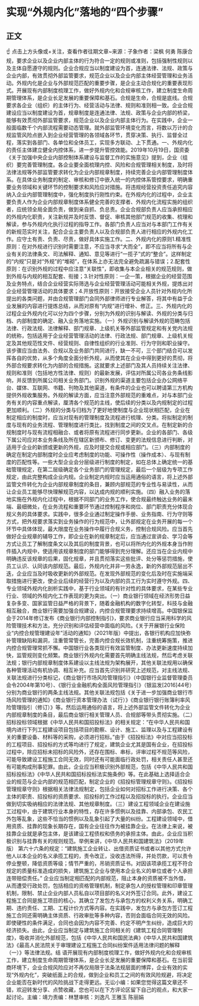# 实现“外规内化”落地的“四个步骤”
## 正文
☝ 点击上方头像或+关注，查看作者往期文章~来源：子象作者：梁枫 何勇 陈康合规，要求企业以及企业内部主体的行为符合一定的规则或准则，包括强制性规则以及主体自愿遵守的规则。企业合规应当以制度建设为首，连通法律、法规、政策与企业内部，有效贯彻外部监管要求，规范企业以及企业内部主体经营管理和业务活动。外规内化是企业与外部规范匹配的重要步骤，是企业主动合规化的重要表现形式。开展现有内部制度梳理工作，做好外规内化和合规审核工作，建立制度生命周期管理体系，是企业长足发展的重要保障和基石。合规是生命，合规是底线。合规要求各企业（组织）的主体行为、经营活动与法律、规则和准则相一致。企业合规建设应当以制度建设为首，规章制度是连通法律、法规、政策与企业内部的桥梁，能够有效贯彻外部监管要求，规范企业以及企业内部主体行为。在实践中，企业一般面临数千个内部流程需要动态管理。就外部监管环境变化而言，将数以万计的合规监管风险点嵌入到企业经营管理的各领域各环节，贯穿决策、执行、监督全过程，落实到各部门、各单位和全体员工，实现多方联动、上下贯通。一、外规内化的责任主体建立健全内控体系，进一步提升管控效能。2019年10月19日，国资委《关于加强中央企业内部控制体系建设与监督工作的实施意见》提到，企业（组织）要完善管理制度。各企业要全面梳理内控、风险和合规管理相关制度，及时将法律法规等外部监管要求转化为企业内部规章制度，持续完善企业内部管理制度体系。在具体业务制度的制定、审核和修订中嵌入统一的内控体系管控要求，明确重要业务领域和关键环节的控制要求和风险应对措施。将违规经营投资责任追究内容纳入企业内部管理制度中，强化制度执行刚性约束。在外规内化的过程中，企业主要负责人作为企业内部规章制度体系健全完善的支撑者、外规内化流程实施的组织者，应统领全局全面负责，做到亲自抓、负总责。企业合规部负责人应当承担相应的外规内化职责，关注新规并及时反馈、督促、审核其他部门规范的收集、梳理和解读，参与外规内化执行过程的指导工作。各部门负责人应当对与本部门工作有关的新规范实时关注，配合企业主要负责人以及合规部负责人进行相应的外规内化工作。应守土有责、负责、尽责，做好具体实施工作。二、外规内化的原则1.精准性原则：在对外规进行识别时需要注意，不应当寻求“大而全”，即不应当将所有与企业有关的法律条文、司法解释、通知、意见等进行“一揽子”式的“整合”。这样制定的“内规”只是对“外规”的“堆砌”，在体系上亦无法完全避免疏漏与错误；2.配套性原则：在识别外规的过程中应注意“关联性”，即收集与本企业相关的规范规则，做到外规与内规的相互配套、衔接；3.针对性原则：一企一策，根据企业的经营范围及业务特点，结合企业经营实际筛选与企业经营管理活动可能相关外规，提炼出对企业经营管理活动的具体要求；4.开放性原则：开放接受企业人员针对外规内化所提出的各类问题，并由合规管理部门会同外部律师进行专业解答，将其中有益于企业发展的内容进行提炼总结，从而对原有“内规”进行增补、修正。三、外规内化的过程企业外规内化可以分为四个步骤，分别为外规的识别与解读、外规的分类与归档、内部制度的确定、融入业务落地实施。（一）外规识别与解读外规的范畴包括法律、行政法规、法律解释、部门规章、上级机关等外部监管规定和有关党内法规的统称，包括适用于企业经营管理活动的法律、行政法规、部门规章、上级机关规定及其他规范性文件、经营规则、自律性组织的行业准则、行为守则和职业操守。该步骤应当由法务、合规以及业务部门共同进行，缺一不可，三个部门结合可以发挥各自的优势，从多个角度全面分析外规，从而使其在企业中得到更好的贯彻，将外部合规要求转化为内部的合规措施。这就要求上述部门及其人员持续关注法律、规则和准则（包括地方性法律、规则）的最新发展，评估对所属公司各业务条线影响，并反馈到所属公司相关业务部门。识别外规的渠道主要包括企业办公网络平台、媒体、互联网、书籍、刊物及其他渠道，有条件的企业也可以聘请第三方机构提供外规收集服务。外规的解读方面，应当注意外部规范的重难点，对与本部门业务有关的内容重点解读，厘清各个规范的主线，使后续的分类以及内规制定的过程更加顺利。（二）外规的分类与归档为了更好地使制度与企业现状相匹配，企业在制定相应的制度时，应当对现有的管理制度及流程进行梳理、分类。将拟制定的制度与现有的业务流程、管理制度进行类比，找到制度之间的交叉点。在制定新的合规制度时与现有流程相融合、或者将原有流程进行同步更新。企业的各部门、各级下属公司应对本业务条线及所在辖区新颁布、修订、变更的法规信息进行判断，对适用于企业的新颁或更新的外规，应及时提交合规或相应部门。（三）内部制度的确定在制定内部制度时企业应考虑制度的功能、可操作性（操作成本）、与现有制度的匹配性等。一些大型企业会分层级进行制度的制定，如在总体上确定统一的基础管理规定，在第二层级确定各个业务部门的管理规定，最后一个层级为专项工作规定，由此完整构成企业内规。企业制定内规时应当运用通俗的语言，将上述外部监管文件转化为企业内部规章制度的条目，兼顾内部规范的专业性与易读性，从而让企业员工能够尽快理解规范内容，以达成内规的顺利实施。（四）融入业务的落地实施在外规内化过程中，根据不同部门的业务工作，使合规最终触达业务的最末端、最细微处，在业务流程和重要环节通过控制程序和岗位、部门职责充分体现合规义务的具体要求。实践中，很多企业通过制定操作手册、业务指南、行为守则等方式，把外规要求落实到业务操作的行为规范中，让外部规定在业务开展的每一个环节中具体体现，最大限度在业务操作中履行合规义务，控制合规风险。应当首先做好企业规章的辅导工作，即企业在新的规章制定后，应当通过宣讲会、学习会等方式让员工了解制度条文以及其后的制度背景，也可以将所内化的外规本身当作附件插入内规中，使适用该规章制度的部门能够得到充分理解。还应当在企业内规中明确违反该规章的后果，固化规章，并且贯彻落实这些批评、处分等惩罚措施，使员工认识、认同该内部规范。最后，外规内化并非一劳永逸，新的外部规范层出不迭，企业应当及时吸收更新的外部规范。在发现外部规范的变化后及时在实施端采取措施进行更改，使企业后续的经营行为以及内部的员工行为实时遵守外规。四、专业领域外规内化剖析实践中，基于行业领域的有针对性的具体要求，在某些专业行业、领域的外规内化工作表现的更为突出。（一）商业银行领域在经济形势日益复杂多变、国家监管日益严格的背景下，随着金融机构的数字化转型，科技与金融相互融合，商业银行需要加强合规建设，内控合规管理要求持续增高。中国银保监会于2014年修订发布《商业银行内部控制指引》，要求商业银行应当采用科学的风险管理技术和方法，充分识别和评估经营中面临的风险。《关于开展银行业保险业“内控合规管理建设年”活动的通知》（2021年版）中提出，各银行机构应加快弥补管理缺陷和漏洞，注重管常管长，完善内控合规长效机制，注重统筹施策，推进内控合规管理常抓不懈。中国银行业各类现行有效监管制度、办法更新速度持续加快，监管规则变化频繁。商业银行外规内化需要首先明确主线法规，然后考虑关联法规；银行内部规章制度体系建设以主线法规为架构展开，其他关联法规用以确保各种管理活动有机协调、相互补充。应当首先识别并研究上述规范，对主线法规、关联法规进行分类标记，《商业银行市场风险管理指引》（中国银行业监督管理委员会令2004年第10号）、《银行业金融机构全面风险管理指引》（银监发[2016]44号）分别为商业银行的两条主线法规。其他关联法规包括《关于进一步加强商业银行市场风险管理的通知》《商业银行资本管理办法（试行）》《商业银行银行账簿利率风险管理指引（修订）》等。然后运用通俗的语言，将上述外部监管文件转化为企业内部规章制度的条目，最后商业银行相关管理人员、合规部等带头贯彻实施。（二）招标投标领域根据《中华人民共和国招投标法》的相关规定：“在中华人民共和国境内进行下列工程建设项目包括项目的勘察、设计、施工、监理以及与工程建设有关的重要设备、材料等的采购，必须进行招标。”由于《招投标法》中对应当招投标的工程项目、招投标的方式等均进行了规定，建筑企业尤其是国有企业，在招投标过程中，除应招标未招标的风险外，还存在围标、串标，评审过程不规范等风险，可能导致建设工程施工合同无效，同时还有可能面临行政处罚，相关责任人甚至还有可能构成刑事犯罪。由此，企业应当积极识别外部规范，包括《中华人民共和国招标投标法》《中华人民共和国招标投标法实施条例》等。在此基础上选择适合企业的规范与企业内部的规范相匹配，制定企业的《招投标管理规章守则》。《招投标管理规章守则》根据相关法律法规制定，包括企业如何对招标工作进行决策、各个主体的职责、招投标的资质要求、招投标的工作过程以及招投标的执行。企业应当做到切实吸纳相应的法律法规、其他规章制度。（三）建设工程领域企业在建设施工过程中，由于建筑行业本身的特性，存在许多惯例以及挂靠、内部承包、农民工外包等乱象，这些不恰当的惯例以及乱象引起了大量的纠纷。工程建设领域中，借用资质、挂靠的现象长期存在，国有企业往往作为被挂靠企业。在法律上来说，被挂靠企业就是承包主体，是该建设工程债权和债务的承担主体。由此，企业应当积极识别与挂靠有关的规则规范。举例来讲，《中华人民共和国建筑法》（2019年版）  第六十六条的规定：“建筑施工企业转让、出借资质证书或者以其他方式允许他人以本企业的名义承揽工程的，责令改正，没收违法所得，并处罚款，可以责令停业整顿，降低资质等级；情节严重的，吊销资质证书。对因该项承揽工程不符合规定的质量标准造成的损失，建筑施工企业与使用本企业名义的单位或者个人承担连带赔偿责任。” 企业应当制定相匹配的内部规范，阻止本身的资质被不当外借，从而遭受行政处罚，包括相应的资格管理机制，制定承包人的授权管理和印章管理机制，限制、禁止企业内部人员私自以项目部的名义对外签订合同。此外，建设工程施工合同是施工项目的核心，其确立了发包方与承包方的权利义务关系，明确工期、违约责任、工期、工程计价方式等内容。在实践中，发包方与承包方签订工程施工合同还需明确主体资质、行政审批等多种内容，否则会面临合同无效的风险。即使硬性的条件满足，合同也会因为内容不完善、约定不明产生纠纷，造成巨大的经济损失。由此，企业应当制定与建筑施工合同相关的《建筑工程合同管理制度》，吸收并消化外部规范，包括《中华人民共和国民法典》《中华人民共和国建筑法》《最高人民法院关于审理建设工程施工合同纠纷案件适用法律问题的解释（一）》等法律法规。结 语开展现有内部制度梳理工作，做好外规内化和合规审核工作，建立制度生命周期管理体系，是企业长足发展的重要保障和基石。在当前营商环境下，企业合规风险应对不再仅局限于法条法规层面的博弈，企业有效的实现“外规内化”，突破纸面上的合规，做到企业和员工之间的有效风险规避，将决定企业能否在新时代的风险挑战下走得更远。无讼小编：如果您觉得这篇文章还不错，欢迎转发分享、点赞收藏，您也可以在下方评论区留下自己的观点，和大家一起讨论。主编：靖力责编：林慧审核：刘逸凡 王雅玉 陈丽娟
